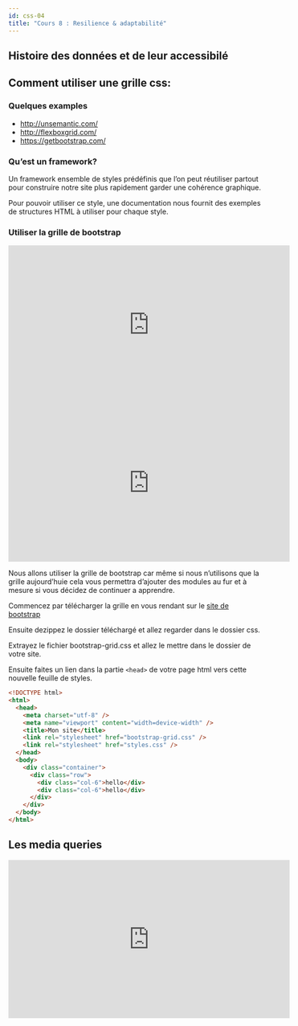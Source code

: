```yaml
---
id: css-04
title: "Cours 8 : Resilience & adaptabilité"
---
```



## Histoire des données et de leur accessibilé

## Comment utiliser une grille css:

### Quelques examples

- http://unsemantic.com/
- http://flexboxgrid.com/
- https://getbootstrap.com/

### Qu’est un framework?

Un framework ensemble de styles prédéfinis que l’on peut réutiliser partout pour construire notre site plus rapidement garder une cohérence graphique.

Pour pouvoir utiliser ce style, une documentation nous fournit des exemples de structures HTML à utiliser pour chaque style.

### Utiliser la grille de bootstrap

<div class="video">
  <iframe
    width="560"
    height="315"
    src="https://www.youtube.com/embed/WVqJiWSqhBo"
    frameborder="0"
    allow="accelerometer; autoplay; encrypted-media; gyroscope; picture-in-picture"
    allowfullscreen
  ></iframe>
</div>

<div class="video">
  <iframe
    width="560"
    height="315"
    src="https://www.youtube-nocookie.com/embed/QZqwb1UqEAY"
    frameborder="0"
    allow="accelerometer; autoplay; encrypted-media; gyroscope; picture-in-picture"
    allowfullscreen
  ></iframe>
</div>

Nous allons utiliser la grille de bootstrap car même si nous n’utilisons que la grille aujourd’huie cela vous permettra d’ajouter des modules au fur et à mesure si vous décidez de continuer a apprendre.

Commencez par télécharger la grille en vous rendant sur le [site de bootstrap](https://getbootstrap.com/)

Ensuite dezippez le dossier téléchargé et allez regarder dans le dossier css.

Extrayez le fichier bootstrap-grid.css et allez le mettre dans le dossier de votre site.

Ensuite faites un lien dans la partie `<head>` de votre page html vers cette nouvelle feuille de styles.

```html
<!DOCTYPE html>
<html>
  <head>
    <meta charset="utf-8" />
    <meta name="viewport" content="width=device-width" />
    <title>Mon site</title>
    <link rel="stylesheet" href="bootstrap-grid.css" />
    <link rel="stylesheet" href="styles.css" />
  </head>
  <body>
    <div class="container">
      <div class="row">
        <div class="col-6">hello</div>
        <div class="col-6">hello</div>
      </div>
    </div>
  </body>
</html>
```

## Les media queries

<div class="video">
  <iframe
    width="560"
    height="315"
    src="https://www.youtube-nocookie.com/embed/pfDRfx1FzqE"
    frameborder="0"
    allow="accelerometer; autoplay; encrypted-media; gyroscope; picture-in-picture"
    allowfullscreen
  ></iframe>
</div>

